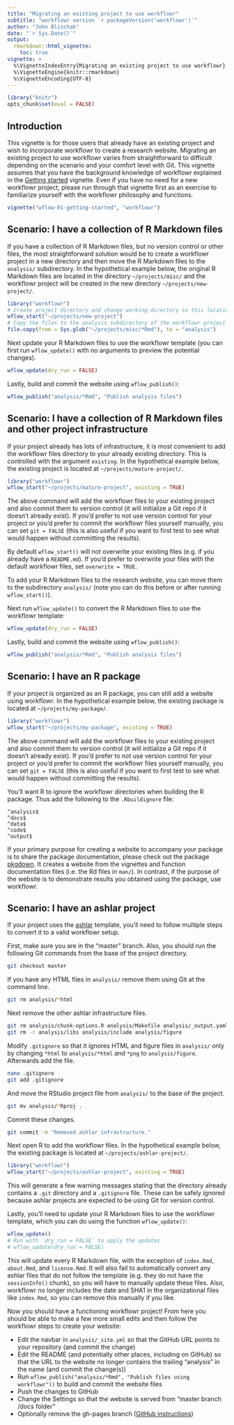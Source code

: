 ```yaml
---
title: "Migrating an existing project to use workflowr"
subtitle: "workflowr version `r packageVersion('workflowr')`"
author: "John Blischak"
date: "`r Sys.Date()`"
output:
  rmarkdown::html_vignette:
    toc: true
vignette: >
  %\VignetteIndexEntry{Migrating an existing project to use workflowr}
  %\VignetteEngine{knitr::rmarkdown}
  %\VignetteEncoding{UTF-8}
---
```


```r
library("knitr")
opts_chunk$set(eval = FALSE)
```

## Introduction

This vignette is for those users that already have an existing project and wish 
to incorporate workflowr to create a research website. Migrating an existing 
project to use workflowr varies from straightforward to difficult depending on 
the scenario and your comfort level with Git. This vignette assumes that you
have the background knowledge of workflowr explained in the [Getting started][vig-start]
vignette. Even if you have no need for a new workflowr project, please run
through that vignette first as an exercise to familiarize yourself with the
workflowr philosophy and functions.

```r
vignette("wflow-01-getting-started", "workflowr")
```

[vig-start]: wflow-01-getting-started.html

## Scenario: I have a collection of R Markdown files

If you have a collection of R Markdown files, but no version control or other 
files, the most straightforward solution would be to create a workflowr project 
in a new directory and then move the R Markdown files to the `analysis/` 
subdirectory. In the hypothetical example below, the original R Markdown files 
are located in the directory `~/projects/misc/` and the workflowr project will
be created in the new directory `~/projects/new-project/`.

```r
library("workflowr")
# Create project directory and change working directory to this location
wflow_start("~/projects/new-project")
# Copy the files to the analysis subdirectory of the workflowr project
file.copy(from = Sys.glob("~/projects/misc/*Rmd"), to = "analysis")
```

Next update your R Markdown files to use the workflowr template (you can
first run `wflow_update()` with no arguments to preview the potential changes).

```r
wflow_update(dry_run = FALSE)
```

Lastly, build and commit the website using `wflow_publish()`:

```r
wflow_publish("analysis/*Rmd", "Publish analysis files")
```

## Scenario: I have a collection of R Markdown files and other project infrastructure

If your project already has lots of infrastructure, it is most convenient to add
the workflowr files directory to your already existing directory. This is
controlled with the argument `existing`. In the hypothetical example below, the
existing project is located at `~/projects/mature-project/`.

```r
library("workflowr")
wflow_start("~/projects/mature-project", existing = TRUE)
```

The above command will add the workflowr files to your existing project and also
commit them to version control (it will initialize a Git repo if it doesn't 
already exist). If you'd prefer to not use version control for your project or
you'd prefer to commit the workflowr files yourself manually, you can set `git =
FALSE` (this is also useful if you want to first test to see what would happen
without committing the results).

By default `wflow_start()` will not overwrite your existing files (e.g. if
you already have a `README.md`). If you'd prefer to overwrite your files with
the default workflowr files, set `overwrite = TRUE`.

To add your R Markdown files to the research website, you can move them to the 
subdirectory `analysis/` (note you can do this before or after running 
`wflow_start()`).

Next run `wflow_update()` to convert the R Markdown files to use the workflowr
template:

```r
wflow_update(dry_run = FALSE)
```

Lastly, build and commit the website using `wflow_publish()`:

```r
wflow_publish("analysis/*Rmd", "Publish analysis files")
```

## Scenario: I have an R package

If your project is organized as an R package, you can still add a website using
workflowr. In the hypothetical example below, the
existing package is located at `~/projects/my-package/`.

```r
library("workflowr")
wflow_start("~/projects/my-package", existing = TRUE)
```

The above command will add the workflowr files to your existing project and also
commit them to version control (it will initialize a Git repo if it doesn't 
already exist). If you'd prefer to not use version control for your project or
you'd prefer to commit the workflowr files yourself manually, you can set `git =
FALSE` (this is also useful if you want to first test to see what would happen
without committing the results).

You'll want R to ignore the workflowr directories when building the R package.
Thus add the following to the `.Rbuildignore` file:

```
^analysis$
^docs$
^data$
^code$
^output$
```

If your primary purpose for creating a website to accompany your package is to 
share the package documentation, please check out the package [pkgdown][]. It 
creates a website from the vignettes and function documentation files (i.e. the 
Rd files in `man/`). In contrast, if the purpose of the website is to
demonstrate results you obtained using the package, use workflowr.

[pkgdown]: https://github.com/hadley/pkgdown

## Scenario: I have an ashlar project

If your project uses the [ashlar][] template, you'll need to follow multiple
steps to convert it to a valid workflowr setup.

[ashlar]: https://github.com/jhsiao999/ashlar

First, make sure you are in the "master" branch. Also, you should run the
following Git commands from the base of the project directory.

```bash
git checkout master
```

If you have any HTML files in `analysis/` remove them using Git at the command
line.

```bash
git rm analysis/*html
```

Next remove the other ashlar infrastructure files.

```bash
git rm analysis/chunk-options.R analysis/Makefile analysis/_output.yaml
git rm -r analysis/libs analysis/include analysis/figure
```

Modify `.gitignore` so that it ignores HTML and figure files in `analysis/` only
by changing `*html` to `analysis/*html` and `*png` to `analysis/figure`.
Afterwards add the file.

```bash
nano .gitignore
git add .gitignore
```

And move the RStudio project file from `analysis/` to the base of the project.

```bash
git mv analysis/*Rproj .
```

Commit these changes.

```bash
git commit -m "Removed ashlar infrastructure."
```

Next open R to add the workflowr files. In the hypothetical example below, the
existing package is located at `~/projects/ashlar-project/`.

```r
library("workflowr")
wflow_start("~/projects/ashlar-project", existing = TRUE)
```

This will generate a few warning messages stating that the directory already
contains a `.git` directory and a `.gitignore` file. These can be safely ignored
because ashlar projects are expected to be using Git for version control.

Lastly, you'll need to update your R Markdown files to use the workflowr
template, which you can do using the function `wflow_update()`:

```r
wflow_update()
# Run with `dry_run = FALSE` to apply the updates
# wflow_update(dry_run = FALSE)
```

This will update every R Markdown file, with the exception of `index.Rmd`, 
`about.Rmd`, and `license.Rmd`. It will also fail to automatically convert any
ashlar files that do not follow the template (e.g. they do not have the
`sessionInfo()` chunk), so you will have to manually update these files. Also,
workflowr no longer includes the date and SHA1 in the organizational files like
`index.Rmd`, so you can remove this manually if you like.

Now you should have a functioning workflowr project! From here you should be
able to make a few more small edits and then follow the workflowr steps to
create your website:

* Edit the navbar in `analysis/_site.yml` so that the GitHub URL points to your repository (and commit the change)
* Edit the README (and potentially other places, including on GitHub) so that the URL to the website no longer contains the trailing "analysis" in the name (and commit the change(s))
* Run `wflow_publish("analysis/*Rmd", "Publish files using workflowr"))` to build and commit the website files
* Push the changes to GitHub
* Change the Settings so that the website is served from "master branch /docs folder"
* Optionally remove the gh-pages branch ([GitHub instructions][gh-remove-branch])

[gh-remove-branch]: https://github.com/blog/1377-create-and-delete-branches
